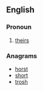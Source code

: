 ==English==

===Pronoun===
{{en-pron|desc=possessive pronoun|possessive determiner|thor}}

# {{Geordie}} [[theirs]]

===Anagrams===
* [[horst#English|horst]] 
* [[short#English|short]]
* [[trosh#English|trosh]]